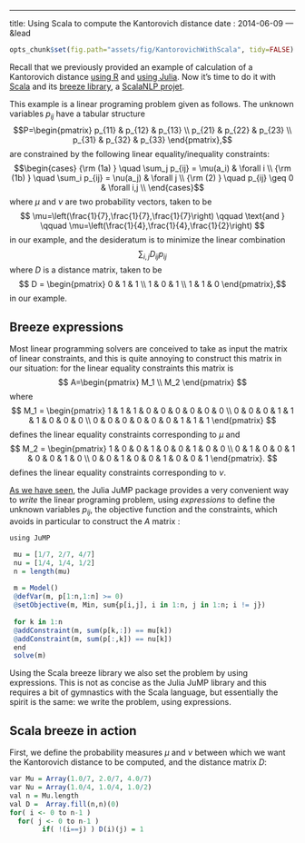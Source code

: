 ---
title: Using Scala to compute the Kantorovich distance
date : 2014-06-09
--- &lead

```r
opts_chunk$set(fig.path="assets/fig/KantorovichWithScala", tidy=FALSE)
```


Recall that we previously provided an example of calculation of a Kantorovich distance [using R](http://stla.github.io/stlapblog/posts/KantorovichWithR.html) and 
[using Julia](http://stla.github.io/stlapblog/posts/KantorovichWithJulia.html). 
Now it's time to do it with [Scala](http://www.scala-lang.org/) and 
its [breeze library](https://github.com/scalanlp/breeze), 
a [ScalaNLP projet](http://www.scalanlp.org/).

This example is a linear programing problem given as follows. 
The unknown variables  $p_{ij}$ have a tabular structure 
$$P=\begin{pmatrix}
p_{11} & p_{12} & p_{13} \\
p_{21} & p_{22} & p_{23} \\
p_{31} & p_{32} & p_{33} 
\end{pmatrix},$$
 are constrained by the following 
linear equality/inequality constraints:
$$\begin{cases}
{\rm (1a) } \quad \sum_j p_{ij} = \mu(a_i) & \forall i \\ 
{\rm (1b) } \quad \sum_i p_{ij} = \nu(a_j) & \forall j \\
{\rm (2) } \quad  p_{ij} \geq 0 & \forall i,j \\
\end{cases}$$
where $\mu$ and $\nu$ are two probability vectors, taken to be 
$$ \mu=\left(\frac{1}{7},\frac{1}{7},\frac{1}{7}\right) 
\qquad 
\text{and } \qquad 
\mu=\left(\frac{1}{4},\frac{1}{4},\frac{1}{2}\right) 
$$
in our example, and the desideratum is to minimize the linear combination 
$$ \sum_{i,j} D_{ij}p_{ij}$$ 
where $D$ is a distance matrix, taken to be 
$$ D = \begin{pmatrix}
0 & 1 & 1 \\
1 & 0 & 1 \\
1 & 1 & 0 
\end{pmatrix},$$ 
in our example.


## Breeze expressions

Most linear programming solvers are conceived to take as input the 
matrix of linear constraints, and this is quite annoying to construct 
this matrix in our situation: for the linear equality constraints this matrix is 
$$
A=\begin{pmatrix} M_1 \\ M_2 \end{pmatrix} 
$$
where 
$$ M_1 = \begin{pmatrix}
1 & 1 & 1 & 0 & 0 & 0 & 0 & 0 & 0 \\
 0 & 0 & 0 & 1 & 1 & 1  & 0 & 0 & 0 \\
 0 & 0 & 0 & 0 & 0 & 0 & 1 & 1 & 1  
\end{pmatrix} $$
defines the linear equality constraints corresponding to $\mu$ 
and 
$$ M_2 = \begin{pmatrix}
1 & 0 & 0 & 1 & 0 & 0 & 1 & 0 & 0 \\
 0 & 1 & 0 & 0 & 1 & 0  & 0 & 1 & 0 \\
 0 & 0 & 1 & 0 & 0 & 1 & 0 & 0 & 1  
\end{pmatrix}. $$
defines the linear equality constraints corresponding to $\nu$. 

[As we have seen](http://stla.github.io/stlapblog/posts/KantorovichWithJulia.html), the Julia JuMP package provides a very convenient way to *write* the linear programing problem, using 
*expressions* to define the unknown variables $p_{ij}$, the objective function and the 
constraints, which avoids in particular to construct the $A$ matrix :

```r
using JuMP 

 mu = [1/7, 2/7, 4/7]
 nu = [1/4, 1/4, 1/2]
 n = length(mu)
 
 m = Model()
 @defVar(m, p[1:n,1:n] >= 0)
 @setObjective(m, Min, sum{p[i,j], i in 1:n, j in 1:n; i != j})
 
 for k in 1:n
 @addConstraint(m, sum(p[k,:]) == mu[k])
 @addConstraint(m, sum(p[:,k]) == nu[k])
 end
 solve(m)
```

Using the Scala breeze library we also set the problem by using expressions. 
This is not as concise as the Julia JuMP library and this requires 
a bit of gymnastics with the Scala language, but essentially the spirit is the same: 
we write the problem, using expressions.


## Scala breeze in action 

First, we define the probability measures $\mu$ and $\nu$ between which we want the Kantorovich distance to be computed, and the distance matrix $D$:

```r
var Mu = Array(1.0/7, 2.0/7, 4.0/7)
var Nu = Array(1.0/4, 1.0/4, 1.0/2)
val n = Mu.length
val D =  Array.fill(n,n)(0)
for( i <- 0 to n-1 ) 
  for( j <- 0 to n-1 )
		if( !(i==j) ) D(i)(j) = 1
```



